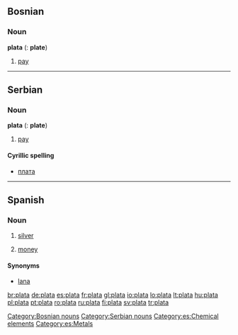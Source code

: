 ==Bosnian==

===Noun===
'''plata''' {{f}} {{s}} ({{p}}: '''plate''')

# [[pay]]

[[Category:Bosnian nouns]]

----

==Serbian==

===Noun===
'''plata''' {{f}} {{s}} ({{p}}: '''plate''')

# [[pay]]

====Cyrillic spelling====
*[[плата#Serbian|плата]]

[[Category:Serbian nouns]]

----

==Spanish==

===Noun===
{{es-noun-f}}

# [[silver]]
# {{context|Latin America|lang=es}} [[money]]

====Synonyms====
*[[lana]] {{f}}

[[Category:es:Chemical elements]]
[[Category:es:Metals]]

[[br:plata]]
[[de:plata]]
[[es:plata]]
[[fr:plata]]
[[gl:plata]]
[[io:plata]]
[[lo:plata]]
[[lt:plata]]
[[hu:plata]]
[[pl:plata]]
[[pt:plata]]
[[ro:plata]]
[[ru:plata]]
[[fi:plata]]
[[sv:plata]]
[[tr:plata]]